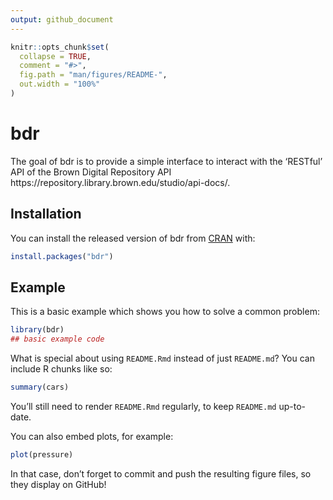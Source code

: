 ```yaml
---
output: github_document
---
```


<!-- README.md is generated from README.Rmd. Please edit that file -->

```r
knitr::opts_chunk$set(
  collapse = TRUE,
  comment = "#>",
  fig.path = "man/figures/README-",
  out.width = "100%"
)
```
# bdr

<!-- badges: start -->
<!-- badges: end -->

The goal of bdr is to provide a simple interface to interact with the
    'RESTful' API of the Brown Digital Repository API https://repository.library.brown.edu/studio/api-docs/.


## Installation

You can install the released version of bdr from [CRAN](https://CRAN.R-project.org) with:

``` r
install.packages("bdr")
```

## Example

This is a basic example which shows you how to solve a common problem:

```r
library(bdr)
## basic example code
```

What is special about using `README.Rmd` instead of just `README.md`? You can include R chunks like so:

```r
summary(cars)
```

You'll still need to render `README.Rmd` regularly, to keep `README.md` up-to-date.

You can also embed plots, for example:

```r
plot(pressure)
```

In that case, don't forget to commit and push the resulting figure files, so they display on GitHub!
